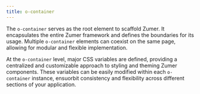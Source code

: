```yaml
---
title: o-container
---
```


The `o-container` serves as the root element to scaffold Zumer. It encapsulates the entire Zumer framework and defines the boundaries for its usage. Multiple `o-container` elements can coexist on the same page, allowing for modular and flexible implementation.

At the `o-container` level, major CSS variables are defined, providing a centralized and customizable approach to styling and theming Zumer components. These variables can be easily modified within each `o-container` instance, ensuorbit consistency and flexibility across different sections of your application.

```html
```
